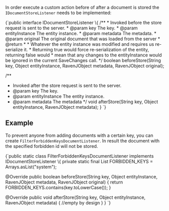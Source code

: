 
In order execute a custom action before of after a document is stored the `IDocumentStoreListener` needs to be implemented:

<TabItem value="document_store_interface" label="document_store_interface">
<CodeBlock language="java">
{`public interface IDocumentStoreListener \{
  /**
   * Invoked before the store request is sent to the server.
   * @param key The key.
   * @param entityInstance The entity instance.
   * @param metadata The metadata.
   * @param original The original document that was loaded from the server
   * @return
   *
   * Whatever the entity instance was modified and requires us re-serialize it.
   * Returning true would force re-serialization of the entity, returning false would
   * mean that any changes to the entityInstance would be ignored in the current SaveChanges call.
   */
  boolean beforeStore(String key, Object entityInstance, RavenJObject metadata, RavenJObject original);

  /**
   * Invoked after the store request is sent to the server.
   * @param key The key.
   * @param entityInstance The entity instance.
   * @param metadata The metadata
   */
  void afterStore(String key, Object entityInstance, RavenJObject metadata);
\}
`}
</CodeBlock>
</TabItem>

## Example

To prevent anyone from adding documents with a certain key, you can create `FilterForbiddenKeysDocumentListener`. In result the document with the specified forbidden id will not be stored.

<TabItem value="document_store_example" label="document_store_example">
<CodeBlock language="java">
{`public static class FilterForbiddenKeysDocumentListener implements IDocumentStoreListener \{
  private static final List<String> FORBIDDEN_KEYS = Arrays.asList("system");

  @Override
  public boolean beforeStore(String key, Object entityInstance, RavenJObject metadata, RavenJObject original) \{
    return FORBIDDEN_KEYS.contains(key.toLowerCase());
  \}

  @Override
  public void afterStore(String key, Object entityInstance, RavenJObject metadata) \{
    //empty by design
  \}
\}
`}
</CodeBlock>
</TabItem>

